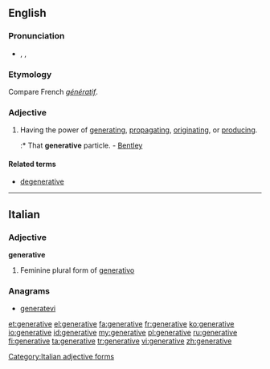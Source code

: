 ==English==

===Pronunciation===
* {{enPR|jĕn'ər-ə-tĭv}}, {{IPA|/ˈdʒenərətɪv/}}, {{X-SAMPA|/"dZen@r@tIv/}}

===Etymology===
Compare French ''[[génératif]]''.

===Adjective===
{{en-adj}}

# Having the power of [[generating]], [[propagating]], [[originating]], or [[producing]].
#:* That '''generative''' particle. - [[Bentley]]

====Related terms====
* [[degenerative]]

----

==Italian==

===Adjective===
'''generative''' {{f}}

# Feminine plural form of [[generativo]]

===Anagrams===
* [[generatevi#Italian|generatevi]]
[[Category:Italian adjective forms]]

[[et:generative]]
[[el:generative]]
[[fa:generative]]
[[fr:generative]]
[[ko:generative]]
[[io:generative]]
[[id:generative]]
[[my:generative]]
[[pl:generative]]
[[ru:generative]]
[[fi:generative]]
[[ta:generative]]
[[tr:generative]]
[[vi:generative]]
[[zh:generative]]